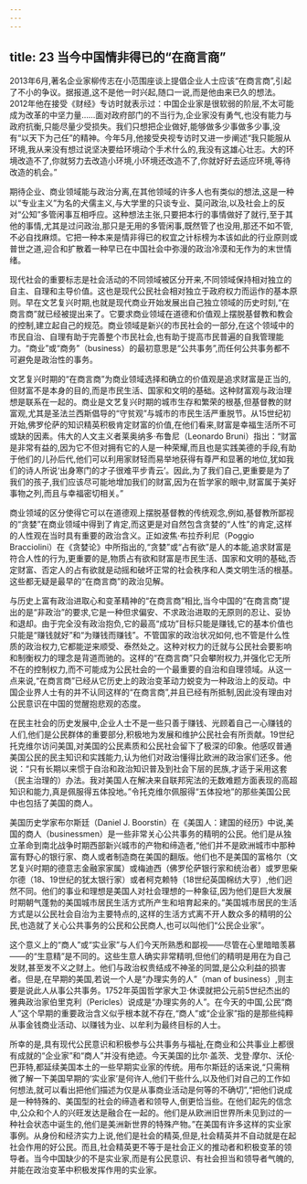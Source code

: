 ```yaml
---
---
---
```

title: 23 当今中国情非得已的“在商言商”
---



2013年6月,著名企业家柳传志在小范围座谈上提倡企业人士应该“在商言商”,引起了不小的争议。据报道,这不是他一时兴起,随口一说,而是他由来已久的想法。2012年他在接受《财经》专访时就表示过：中国企业家是很软弱的阶层,不太可能成为改革的中坚力量……面对政府部门的不当行为,企业家没有勇气,也没有能力与政府抗衡,只能尽量少受损失。我们只想把企业做好,能够做多少事做多少事,没有“以天下为己任”的精神。今年5月,他接受央视专访时又进一步阐述“我只能服从环境,我从来没有想过说坚决要给环境动个手术什么的,我没有这雄心壮志。大的环境改造不了,你就努力去改造小环境,小环境还改造不了,你就好好去适应环境,等待改造的机会。”

期待企业、商业领域能与政治分离,在其他领域的许多人也有类似的想法,这是一种以“专业主义”为名的犬儒主义,与大学里的只谈专业、莫问政治,以及社会上的反对“公知”多管闲事互相呼应。这种想法主张,只要把本行的事情做好了就行,至于其他的事情,尤其是过问政治,那只是无用的多管闲事,既然管了也没用,那还不如不管,不必自找麻烦。它把一种本来是情非得已的权宜之计标榜为本该如此的行业原则或普世之道,迎合和扩散着一种早已在中国社会中弥漫的政治冷漠和无作为的末世情绪。

现代社会的重要标志是社会活动的不同领域被区分开来,不同领域保持相对独立的自主、自理和主导价值。这也是现代公民社会相对独立于政府权力而运作的基本原则。早在文艺复兴时期,也就是现代商业开始发展出自己独立领域的历史时刻,“在商言商”就已经被提出来了。它要求商业领域在道德和价值观上摆脱基督教和教会的控制,建立起自己的规范。商业领域是新兴的市民社会的一部分,在这个领域中的市民自治、自理有助于完善整个市民社会,也有助于提高市民普遍的自我管理能力。“商业”或“商务”（business）的最初意思是“公共事务”,而任何公共事务都不可避免是政治性的事务。

文艺复兴时期的“在商言商”为商业领域选择和确立的价值观是追求财富是正当的,但财富不是本身的目的,而是市民生活、国家和文明的基础。这种财富观与政治理想是联系在一起的。商业是文艺复兴时期的城市生存和繁荣的根基,但基督教的财富观,尤其是圣法兰西斯倡导的“守贫观”与城市的市民生活严重脱节。从15世纪初开始,佛罗伦萨的知识精英积极肯定财富的价值,在他们看来,财富是幸福生活所不可或缺的因素。伟大的人文主义者莱奥纳多·布鲁尼（Leonardo Bruni）指出：“财富是非常有益的,因为它不但对拥有它的人是一种荣耀,而且也是实践美德的手段,有助于他们的儿孙后代,他们可以利用家财轻而易举地获得有尊严和显著的地位,犹如我们的诗人所说‘出身寒门的才子很难平步青云’。因此,为了我们自己,更重要是为了我们的孩子,我们应该尽可能地增加我们的财富,因为在哲学家的眼中,财富属于美好事物之列,而且与幸福密切相关。”

商业领域的区分使得它可以在道德观上摆脱基督教的传统观念,例如,基督教所鄙视的“贪婪”在商业领域中得到了肯定,而这更是对自然包含贪婪的“人性”的肯定,这样的人性观在当时具有重要的政治含义。正如波焦·布拉乔利尼（Poggio Bracciolini）在《贪婪论》中所指出的,“贪婪”或“占有欲”是人的本能,追求财富是符合人性的行为,更重要的是,物质占有欲和财富是市民生活、国家和文明的基础,否定财富、否定人的占有欲就是动摇和破坏正常的社会秩序和人类文明生活的根基。这些都无疑是最早的“在商言商”的政治见解。

与历史上富有政治进取心和变革精神的“在商言商”相比,当今中国的“在商言商”提出的是“非政治”的要求,它是一种但求偏安、不求政治进取的无原则的忍让、妥协和退却。由于完全没有政治抱负,它的最高“成功”目标只能是赚钱,它的基本价值也只能是“赚钱就好”和“为赚钱而赚钱”。不管国家的政治状况如何,也不管是什么性质的政治权力,它都能逆来顺受、泰然处之。这种对权力的迁就与公民社会要影响和制衡权力的理念是背道而驰的。这样的“在商言商”只会攀附权力,并强化它无所不在的控制权力,而不可能成为公民社会的一个最重要的自治和自理领域。从这一点来说,“在商言商”已经从它历史上的政治变革动力蜕变为一种政治上的反动。中国企业界人士有的并不认同这样的“在商言商”,并且已经有所抵制,因此没有理由对公民意识在中国的觉醒抱悲观的态度。

在民主社会的历史发展中,企业人士不是一些只善于赚钱、光顾着自己一心赚钱的人们,他们是公民群体的重要部分,积极地为发展和维护公民社会有所贡献。19世纪托克维尔访问美国,对美国的公民素质和公民社会留下了极深的印象。他感叹普通美国公民的民主知识和实践能力,认为他们对政治懂得比欧洲的政治家们还多。他说：“只有长期以来惯于自治和政治知识普及到社会下层的民族,才适于采用这套（民主治理的）办法。我对美国人在解决来自联邦宪法的无数难题方面表现的高超知识和能力,真是佩服得五体投地。”令托克维尔佩服得“五体投地”的那些美国公民中也包括了美国的商人。

美国历史学家布尔斯廷（Daniel J. Boorstin）在《美国人：建国的经历》中说,美国的商人（businessmen）是一些非常关心公共事务的精明的公民。他们是从独立革命到南北战争时期西部新兴城市的产物和缔造者,“他们并不是欧洲城市中那种富有野心的银行家、商人或者制造商在美国的翻版。他们也不是美国的富格尔（文艺复兴时期的德意志金融家家属）或梅迪西（佛罗伦萨银行家和统治者）或罗思柴尔德（18、19世纪的犹太银行家）或者柯克赖特（18世纪英国棉纺大亨）,他们迥然不同。他们的事业和理想是美国人对社会理想的一种象征,因为他们是巨大发展时期朝气蓬勃的美国城市居民生活方式所产生和培育起来的。”美国城市居民的生活方式是以公民社会自治为主要特点的,这样的生活方式离不开人数众多的精明的公民,也造就了关心公共事务的公民和公民商人,也可以叫他们“公民企业家”。

这个意义上的“商人”或“实业家”与人们今天所熟悉和鄙视——尽管在心里暗暗羡慕——的“生意精”是不同的。这些生意人确实非常精明,但他们的精明是用在为自己发财,甚至发不义之财上。他们与政治权贵结成不神圣的同盟,是公众利益的损害者。但是,在早期的美国,若说一个人是“办理实务的人”（man of business）,则主要是说此人从事公共事务。1752年英国哲学家大卫·休谟就把公元前5世纪杰出的雅典政治家伯里克利（Pericles）说成是“办理实务的人”。在今天的中国,公民“商人”这个早期的重要政治含义似乎根本就不存在,“商人”或“企业家”指的是那些纯粹从事金钱商业活动、以赚钱为业、以牟利为最终目标的人士。

所幸的是,具有现代公民意识和积极参与公共事务与福祉,在商业和公共事业上都很有成就的“企业家”和“商人”并没有绝迹。今天美国的比尔·盖茨、戈登·摩尔、沃伦·巴菲特,都延续美国本土的一些早期实业家的传统。用布尔斯廷的话来说,“只需稍微了解一下美国早期的‘实业家’是何许人,他们干些什么,以及他们对自己的工作如何想法,就可以看出把他们描述为仅是从事商业活动是何等的不确切”,“把他们说成是一种特殊的、美国型的社会的缔造者和领导人,倒更恰当些。在他们起先的信念中,公众和个人的兴旺发达是融合在一起的。他们是从欧洲旧世界所未见到过的一种社会状态中诞生的,他们是美洲新世界的特殊产物。”在美国有许多这样的实业家事例。从身份和经济实力上说,他们是社会的精英,但是,社会精英并不自动就是在起社会作用的好公民。而且,社会精英更不等于是社会正义的推动者和积极变革的领导者。当今中国缺少的不是实业家,而是有公民意识、有社会担当和领导者气魄的,并能在政治变革中积极发挥作用的实业家。